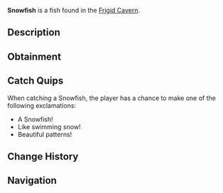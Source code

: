 {{FishInfobox
|image          = Snowfish.png
|rarity         = Rare
|sea            = First Sea
|location       = [[Frigid Cavern]]
|sublocation    = 
|sources        = Fishing Rod
|radar_location = 
|xp             = 300
|weather        = 
|time           = 
|season         = Winter
|bait           = Fish Head
|base_weight    = 45
|base_value     = 800
|weight_range   = 25
|base_chance    = 20
|base_resil     = 40
}}
'''Snowfish''' is a {{Rarity|Rare}} fish found in the [[Frigid Cavern]].

== Description ==
{{Description|A mysterious fish whose scales form intricate snowflake patterns that never melt.|Bestiary Entry}}

== Obtainment ==
{{Description|Swims in the most frigid waters of the cavern.|Bestiary Hint}}
{{Fish Availability|
Frigid Cavern
|top_rods      = 
Leviathan's Fang Rod\176859.75\136721.77;
Trident Rod\169970.57\135102.7;
Krampus's Rod\169101.15\167487.46;
Free Spirit Rod\163651.67\130080.07;
Magma Rod\158758.59\157243.6;
Plastic Rod\147377.56\145950.44;
Fast Rod\110099.13\157111.12;
Fischer's Rod\100396.69\149379.28;
Buddy Bond Rod\109431.58\135433.94;
No-Life Rod\132067.18\113664.2;
Seraphic Rod\127583.85\100069.33;
Ethereal Prism Rod\126687.48\98216.9;
Astralhook Rod\126218.04\96618.77;
Challenger's Rod\125514.8\99680.57;
Rod Of The Forgotten Fang\120834.19\93243.03;
Blazebringer Rod\117056.56\91160.86;
Zeus Rod\110281.88\85662.68;
Verdant Shear Rod\109885.34\84809;
Rod Of The Exalted One\109868.22\86286.91;
Rod Of The Depths\109493.22\83840.34;
Depthseeker Rod\101108.54\78697.93;
Volcanic Rod\92406.65\66977.29;
Avalanche Rod\91285.59\71233.69;
Steady Rod\37208.36\26499.39
|recommended   = Trident Rod
}}

== Catch Quips ==
When catching a Snowfish, the player has a chance to make one of the following exclamations:
* A Snowfish!
* Like swimming snow!
* Beautiful patterns!

== Change History ==
{{Change History|{{subst:Current Version}}}}

== Navigation ==
{{Fish Navbox|Frigid Cavern}}